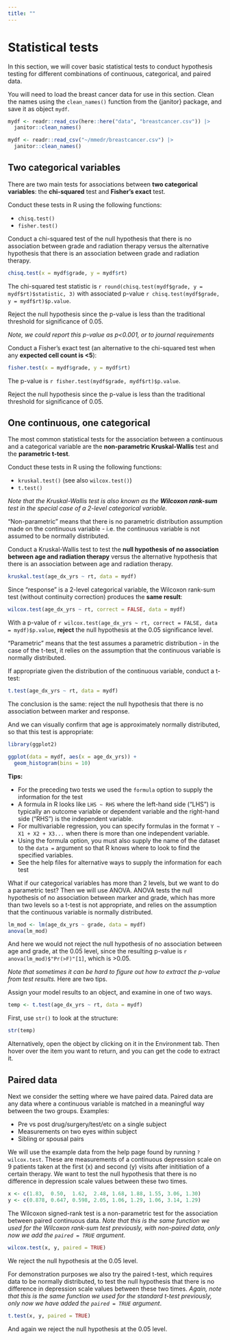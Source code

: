 ```yaml
---
title: ""
---
```


# Statistical tests

In this section, we will cover basic statistical tests to conduct hypothesis testing for different combinations of continuous, categorical, and paired data.

You will need to load the breast cancer data for use in this section. Clean the names using the `clean_names()` function from the {janitor} package, and save it as object `mydf`.

```r
mydf <- readr::read_csv(here::here("data", "breastcancer.csv")) |> 
  janitor::clean_names()
```

```r
mydf <- readr::read_csv("~/mmedr/breastcancer.csv") |> 
  janitor::clean_names()
```

## Two categorical variables

There are two main tests for associations between **two categorical variables**: the **chi-squared** test and **Fisher's exact** test. 

Conduct these tests in R using the following functions:

- `chisq.test()` 
- `fisher.test()`

Conduct a chi-squared test of the null hypothesis that there is no association between grade and radiation therapy versus the alternative hypothesis that there is an association between grade and radiation therapy.

```r
chisq.test(x = mydf$grade, y = mydf$rt)
```

The chi-squared test statistic is `r round(chisq.test(mydf$grade, y = mydf$rt)$statistic, 3)` with associated p-value `r chisq.test(mydf$grade, y = mydf$rt)$p.value`. 

Reject the null hypothesis since the p-value is less than the traditional threshold for significance of 0.05.

*Note, we could report this p-value as p<0.001, or to journal requirements*

Conduct a Fisher's exact test (an alternative to the chi-squared test when any **expected cell count is <5**):

```r
fisher.test(x = mydf$grade, y = mydf$rt)
```

The p-value is `r fisher.test(mydf$grade, mydf$rt)$p.value`.

Reject the null hypothesis since the p-value is less than the traditional threshold for significance of 0.05.

## One continuous, one categorical

The most common statistical tests for the association between a continuous and a categorical variable are the **non-parametric Kruskal-Wallis** test and the **parametric t-test**. 

Conduct these tests in R using the following functions:

- `kruskal.test()` (see also `wilcox.test()`)
- `t.test()`

*Note that the Kruskal-Wallis test is also known as the **Wilcoxon rank-sum** test in the special case of a 2-level categorical variable.*

"Non-parametric" means that there is no parametric distribution assumption made on the continuous variable - i.e. the continuous variable is not assumed to be normally distributed.

Conduct a Kruskal-Wallis test to test the **null hypothesis of no association between age and radiation therapy** versus the alternative hypothesis that there is an association between age and radiation therapy.

```r
kruskal.test(age_dx_yrs ~ rt, data = mydf)
```

Since "response" is a 2-level categorical variable, the Wilcoxon rank-sum test (without continuity correction) produces the **same result**:

```r
wilcox.test(age_dx_yrs ~ rt, correct = FALSE, data = mydf)
```

With a p-value of `r wilcox.test(age_dx_yrs ~ rt, correct = FALSE, data = mydf)$p.value`, **reject** the null hypothesis at the 0.05 significance level.

"Parametric" means that the test assumes a parametric distribution - in the case of the t-test, it relies on the assumption that the continuous variable is normally distributed.

If appropriate given the distribution of the continuous variable, conduct a t-test:

```r
t.test(age_dx_yrs ~ rt, data = mydf)
```

The conclusion is the same: reject the null hypothesis that there is no association between marker and response.

And we can visually confirm that age is approximately normally distributed, so that this test is appropriate:

```r
library(ggplot2)

ggplot(data = mydf, aes(x = age_dx_yrs)) +
  geom_histogram(bins = 10)
```

**Tips:**

- For the preceding two tests we used the `formula` option to supply the information for the test
- A formula in R looks like `LHS ~ RHS` where the left-hand side ("LHS") is typically an outcome variable or dependent variable and the right-hand side ("RHS") is the independent variable.
- For multivariable regression, you can specify formulas in the format `Y ~ X1 + X2 + X3...` when there is more than one independent variable.
- Using the formula option, you must also supply the name of the dataset to the `data = ` argument so that R knows where to look to find the specified variables.
- See the help files for alternative ways to supply the information for each test

What if our categorical variables has more than 2 levels, but we want to do a parametric test? Then we will use ANOVA. ANOVA tests the null hypothesis of no association between marker and grade, which has more than two levels so a t-test is not appropriate, and relies on the assumption that the continuous variable is normally distributed.

```r
lm_mod <- lm(age_dx_yrs ~ grade, data = mydf)
anova(lm_mod)
```

And here we would not reject the null hypothesis of no association between age and grade, at the 0.05 level, since the resulting p-value is `r anova(lm_mod)$"Pr(>F)"[1]`, which is >0.05.

*Note that sometimes it can be hard to figure out how to extract the p-value from test results.* Here are two tips.

::: {.callout-tip}
Assign your model results to an object, and examine in one of two ways.

```r
temp <- t.test(age_dx_yrs ~ rt, data = mydf)
```

First, use `str()` to look at the structure:

```r
str(temp)
```

Alternatively, open the object by clicking on it in the Environment tab. Then hover over the item you want to return, and you can get the code to extract it.
:::

## Paired data

Next we consider the setting where we have paired data. Paired data are any data where a continuous variable is matched in a meaningful way between the two groups. Examples:

- Pre vs post drug/surgery/test/etc on a single subject
- Measurements on two eyes within subject
- Sibling or spousal pairs

We will use the example data from the help page found by running `?wilcox.test`. These are measurements of a continuous depression scale on 9 patients taken at the first (x) and second (y) visits after inititiation of a certain therapy. We want to test the null hypothesis that there is no difference in depression scale values between these two times.

```r
x <- c(1.83,  0.50,  1.62,  2.48, 1.68, 1.88, 1.55, 3.06, 1.30)
y <- c(0.878, 0.647, 0.598, 2.05, 1.06, 1.29, 1.06, 3.14, 1.29)
```

The Wilcoxon signed-rank test is a non-parametric test for the association between paired continuous data. *Note that this is the same function we used for the Wilcoxon rank-sum test previously, with non-paired data, only now we add the `paired = TRUE` argument*.

```r
wilcox.test(x, y, paired = TRUE)
```

We reject the null hypothesis at the 0.05 level.

For demonstration purposes we also try the paired t-test, which requires data to be normally distributed, to test the null hypothesis that there is no difference in depression scale values between these two times. *Again, note that this is the same function we used for the standard t-test previously, only now we have added the `paired = TRUE` argument*.

```r
t.test(x, y, paired = TRUE)
```

And again we reject the null hypothesis at the 0.05 level.


